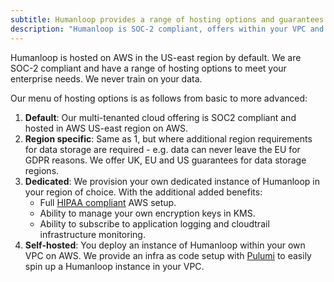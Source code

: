 ```yaml
---
subtitle: Humanloop provides a range of hosting options and guarantees to meet enterprise needs.
description: "Humanloop is SOC-2 compliant, offers within your VPC and never trains on your data. Learn more about our hosting options."
---
```



Humanloop is hosted on AWS in the US-east region by default. We are SOC-2 compliant and have a range of hosting options to meet your enterprise needs. We never train on your data.

Our menu of hosting options is as follows from basic to more advanced:

1. **Default**: Our multi-tenanted cloud offering is SOC2 compliant and hosted in AWS US-east region on AWS.
2. **Region specific**: Same as 1, but where additional region requirements for data storage are required - e.g. data can never leave the EU for GDPR reasons. We offer UK, EU and US guarantees for data storage regions.
3. **Dedicated**: We provision your own dedicated instance of Humanloop in your region of choice. With the additional added benefits:
    - Full [HIPAA compliant](https://aws.amazon.com/compliance/hipaa-compliance/) AWS setup.
    - Ability to manage your own encryption keys in KMS.
    - Ability to subscribe to application logging and cloudtrail infrastructure monitoring.
4. **Self-hosted**: You deploy an instance of Humanloop within your own VPC on AWS. We provide an infra as code setup with [Pulumi](https://www.pulumi.com/) to easily spin up a Humanloop instance in your VPC.
